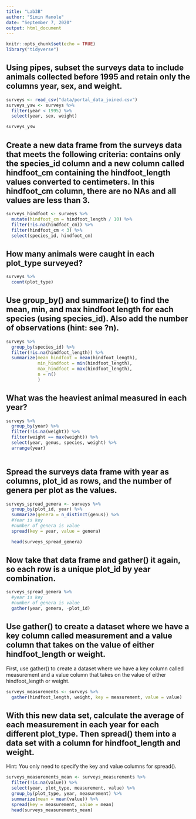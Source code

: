 ```yaml
---
title: "Lab3B"
author: "Simin Manole"
date: "September 7, 2020"
output: html_document
---
```


```r
knitr::opts_chunk$set(echo = TRUE)
library("tidyverse")
```

## Using pipes, subset the surveys data to include animals collected before 1995 and retain only the columns year, sex, and weight.
```r
surveys <- read_csv("data/portal_data_joined.csv")
surveys_ysw <- surveys %>%
  filter(year < 1995) %>%
  select(year, sex, weight)

surveys_ysw
```

## Create a new data frame from the surveys data that meets the following criteria: contains only the species_id column and a new column called hindfoot_cm containing the hindfoot_length values converted to centimeters. In this hindfoot_cm column, there are no NAs and all values are less than 3.
```r
surveys_hindfoot <- surveys %>%
  mutate(hindfoot_cm = hindfoot_length / 10) %>%
  filter(!is.na(hindfoot_cm)) %>%
  filter(hindfoot_cm < 3) %>%
  select(species_id, hindfoot_cm)
```

## How many animals were caught in each plot_type surveyed?
```r
surveys %>%
  count(plot_type)
```

## Use group_by() and summarize() to find the mean, min, and max hindfoot length for each species (using species_id). Also add the number of observations (hint: see ?n).
```r
surveys %>%
  group_by(species_id) %>%
  filter(!is.na(hindfoot_length)) %>%
  summarize(mean_hindfoot = mean(hindfoot_length),
            min_hindfoot = min(hindfoot_length),
            max_hindfoot = max(hindfoot_length),
            n = n()
            )

```

## What was the heaviest animal measured in each year?
```r
surveys %>%
  group_by(year) %>%
  filter(!is.na(weight)) %>%
  filter(weight == max(weight)) %>%
  select(year, genus, species, weight) %>%
  arrange(year)
  
```

## Spread the surveys data frame with year as columns, plot_id as rows, and the number of genera per plot as the values.
```r
surveys_spread_genera <- surveys %>%
  group_by(plot_id, year) %>%
  summarize(genera = n_distinct(genus)) %>%
  #Year is key
  #number of genera is value
  spread(key = year, value = genera)

  head(surveys_spread_genera)
```

## Now take that data frame and gather() it again, so each row is a unique plot_id by year combination.
```r
surveys_spread_genera %>%
  #year is key
  #number of genera is value
  gather(year, genera, -plot_id)
```

## Use gather() to create a dataset where we have a key column called measurement and a value column that takes on the value of either hindfoot_length or weight.

First, use gather() to create a dataset where we have a key column called measurement and a value column that takes on the value of either hindfoot_length or weight. 
```r
surveys_measurements <- surveys %>%
  gather(hindfoot_length, weight, key = measurement, value = value)
```

## With this new data set, calculate the average of each measurement in each year for each different plot_type. Then spread() them into a data set with a column for hindfoot_length and weight. 
Hint: You only need to specify the key and value columns for spread().
```r
surveys_measurements_mean <- surveys_measurements %>%
  filter(!is.na(value)) %>%
  select(year, plot_type, measurement, value) %>%
  group_by(plot_type, year, measurement) %>%
  summarize(mean = mean(value)) %>%
  spread(key = measurement, value = mean)
  head(surveys_measurements_mean)
```